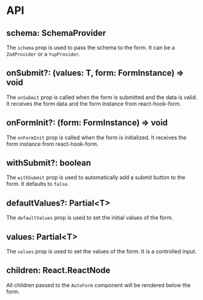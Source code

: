 # API

## schema: SchemaProvider

The `schema` prop is used to pass the schema to the form. It can be a `ZodProvider` or a `YupProvider`.

## onSubmit?: (values: T, form: FormInstance) => void

The `onSubmit` prop is called when the form is submitted and the data is valid. It receives the form data and the form instance from react-hook-form.

## onFormInit?: (form: FormInstance) => void

The `onFormInit` prop is called when the form is initialized. It receives the form instance from react-hook-form.

## withSubmit?: boolean

The `withSubmit` prop is used to automatically add a submit button to the form. It defaults to `false`.

## defaultValues?: Partial\<T>

The `defaultValues` prop is used to set the initial values of the form.

## values: Partial\<T>

The `values` prop is used to set the values of the form. It is a controlled input.

## children: React.ReactNode

All children passed to the `AutoForm` component will be rendered below the form.
